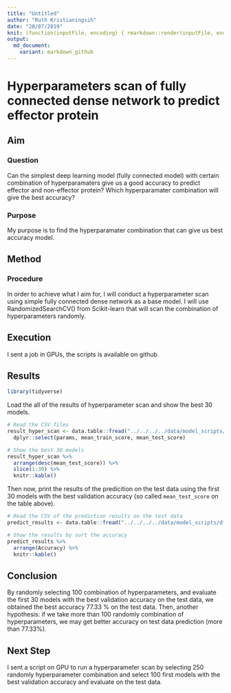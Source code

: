```yaml
---
title: "Untitled"
author: "Ruth Kristianingsih"
date: "28/07/2019"
knit: (function(inputFile, encoding) { rmarkdown::render(inputFile, encoding = encoding, output_dir = here::here("reports", stringr::str_remove(getwd(), here::here("scripts/r-scripts/")))) })
output:
  md_document:
    variant: markdown_github
---
```


# Hyperparameters scan of fully connected dense network to predict effector protein

## Aim 

### Question

Can the simplest deep learning model (fully connected model) with certain combination of hyperparamaters give us a good accuracy to predict effector and non-effector protein? Which hyperparamater combination will give the best accuracy?

### Purpose

My purpose is to find the hyperparamater combination that can give us best accuracy model. 

## Method

### Procedure

In order to achieve what I aim for, I will conduct a hyperparameter scan using simple fully connected dense network as a base model. I will use RandomizedSearchCV() from Scikit-learn that will scan the combination of hyperparameters randomly. 

## Execution

I sent a job in GPUs, the scripts is available on github.


## Results 

```r
library(tidyverse)
```

Load the all of the results of hyperparameter scan and show the best 30 models. 

```r
# Read the CSV files
result_hyper_scan <- data.table::fread("../../../../data/model_scripts/result_hyper_tuned_old.csv", drop = 'V1') %>% 
  dplyr::select(params, mean_train_score, mean_test_score)

# Show the best 30 models
result_hyper_scan %>% 
  arrange(desc(mean_test_score)) %>% 
  slice(1:30) %>% 
  knitr::kable() 
```

Then now, print the results of the predicition on the test data using the first 30 models with the best validation accuracy (so called `mean_test_score` on the table above). 

```r
# Read the CSV of the prediction results on the test data
predict_results <- data.table::fread("../../../../data/model_scripts/df_result_prediction_old.csv", drop = "V1")

# Show the results by sort the accuracy
predict_results %>% 
  arrange(Accuracy) %>%  
  knitr::kable()
```

## Conclusion

By randomly selecting 100 combination of hyperparameters, and evaluate the first 30 models with the best validation accuracy on the test data, we obtained the best accuracy 77.33 % on the test data. Then, another hypothesis: if we take more than 100 randomly combination of hyperparameters, we may get better accuracy on test data prediction (more than 77.33%). 

## Next Step 

I sent a script on GPU to run a hyperparameter scan by selecting 250 randomly hyperparameter combination and select 100 first models with the best validation accuracy and evaluate on the test data. 
